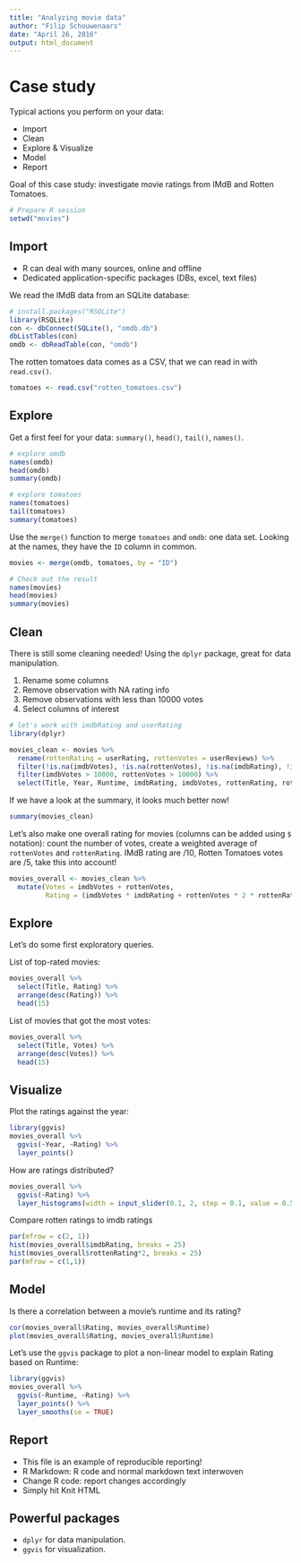 ```yaml
---
title: "Analyzing movie data"
author: "Filip Schouwenaars"
date: "April 26, 2016"
output: html_document
---
```


# Case study

Typical actions you perform on your data:

- Import
- Clean
- Explore & Visualize
- Model
- Report

Goal of this case study: investigate movie ratings from IMdB and Rotten Tomatoes.

```r
# Prepare R session
setwd("movies")
```

## Import

- R can deal with many sources, online and offline
- Dedicated application-specific packages (DBs, excel, text files)

We read the IMdB data from an SQLite database:

```r
# install.packages("RSQLite")
library(RSQLite)
con <- dbConnect(SQLite(), "omdb.db")
dbListTables(con)
omdb <- dbReadTable(con, "omdb")
```

The rotten tomatoes data comes as a CSV, that we can read in with `read.csv()`.

```r
tomatoes <- read.csv("rotten_tomatoes.csv")
```

## Explore

Get a first feel for your data: `summary()`, `head()`, `tail()`, `names()`.

```r
# explore omdb
names(omdb)
head(omdb)
summary(omdb)

# explore tomatoes
names(tomatoes)
tail(tomatoes)
summary(tomatoes)
```

Use the `merge()` function to merge `tomatoes` and `omdb`: one data set. Looking at the names, they have the `ID` column in common.

```r
movies <- merge(omdb, tomatoes, by = "ID")

# Check out the result
names(movies)
head(movies)
summary(movies)
```

## Clean

There is still some cleaning needed! Using the `dplyr` package, great for data manipulation.

1. Rename some columns
2. Remove observation with NA rating info
3. Remove observations with less than 10000 votes
4. Select columns of interest

```r
# let's work with imdbRating and userRating
library(dplyr)

movies_clean <- movies %>%
  rename(rottenRating = userRating, rottenVotes = userReviews) %>%
  filter(!is.na(imdbVotes), !is.na(rottenVotes), !is.na(imdbRating), !is.na(rottenRating)) %>%
  filter(imdbVotes > 10000, rottenVotes > 10000) %>%
  select(Title, Year, Runtime, imdbRating, imdbVotes, rottenRating, rottenVotes)
```

If we have a look at the summary, it looks much better now!

```r
summary(movies_clean)
```

Let's also make one overall rating for movies (columns can be added using `$` notation): count the number of votes, create a weighted average of `rottenVotes` and `rottenRating`. IMdB rating are /10, Rotten Tomatoes votes are /5, take this into account!

```r
movies_overall <- movies_clean %>% 
  mutate(Votes = imdbVotes + rottenVotes, 
         Rating = (imdbVotes * imdbRating + rottenVotes * 2 * rottenRating) / Votes)
```


## Explore

Let's do some first exploratory queries.

List of top-rated movies:

```r
movies_overall %>% 
  select(Title, Rating) %>% 
  arrange(desc(Rating)) %>% 
  head(15)
```

List of movies that got the most votes:

```r
movies_overall %>% 
  select(Title, Votes) %>% 
  arrange(desc(Votes)) %>% 
  head(15)
```

## Visualize

Plot the ratings against the year:

```r
library(ggvis)
movies_overall %>% 
  ggvis(~Year, ~Rating) %>% 
  layer_points()
```

How are ratings distributed?

```r
movies_overall %>% 
  ggvis(~Rating) %>% 
  layer_histograms(width = input_slider(0.1, 2, step = 0.1, value = 0.5, label = "Change binwidth"))
```

Compare rotten ratings to imdb ratings

```r
par(mfrow = c(2, 1))
hist(movies_overall$imdbRating, breaks = 25)
hist(movies_overall$rottenRating*2, breaks = 25)
par(mfrow = c(1,1))
```

## Model

Is there a correlation between a movie's runtime and its rating?

```r
cor(movies_overall$Rating, movies_overall$Runtime)
plot(movies_overall$Rating, movies_overall$Runtime)
```

Let's use the `ggvis` package to plot a non-linear model to explain Rating based on Runtime:

```r
library(ggvis)
movies_overall %>% 
  ggvis(~Runtime, ~Rating) %>% 
  layer_points() %>% 
  layer_smooths(se = TRUE)
```

## Report

- This file is an example of reproducible reporting!
- R Markdown: R code and normal markdown text interwoven
- Change R code: report changes accordingly
- Simply hit Knit HTML

## Powerful packages

- `dplyr` for data manipulation.
- `ggvis` for visualization.
